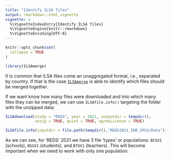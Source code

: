 ```yaml
---
title: "Identify ILSA files"
output: rmarkdown::html_vignette
vignette: >
  %\VignetteIndexEntry{Identify ILSA files}
  %\VignetteEngine{knitr::rmarkdown}
  %\VignetteEncoding{UTF-8}
---
```


```r
knitr::opts_chunk$set(
  collapse = TRUE
)
```

```r
library(ILSAmerge)
```


It is common that ILSA files come an unaggregated format, i.e., separated by
country. If that is the case [`ILSAmerge`](https://cran.r-project.org/package=ILSAmerge)
is able to identify which files should be merged together.

If we want know how many files were downloaded and into which many files
they can be merged, we can use `ILSAfile.info()` targeting the folder with
the unzipped data:

```r

ILSAdownload(study = "REDS", year = 2021, outputdir = tempdir(),
             unzip = TRUE, quiet = TRUE, agreeLicense = TRUE)

ILSAfile.info(inputdir = file.path(tempdir(),"REDS2021_IDB_SPSS/Data"))

```

As we can see, for 'REDS' 2021 we have 3 file 'types' or populations: `BCGV1` 
(schools), `BSGV1` (students), and `BTGV1` (teachers). This will become important
when we need to work with only one population.
